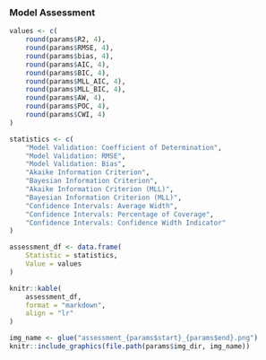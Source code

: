 ### Model Assessment

<!-- Model Assessment Table -->
```r
values <- c(
	round(params$R2, 4),
	round(params$RMSE, 4),
	round(params$bias, 4),
	round(params$AIC, 4), 
	round(params$BIC, 4), 
	round(params$MLL_AIC, 4),
	round(params$MLL_BIC, 4), 
	round(params$AW, 4), 
	round(params$POC, 4),
	round(params$CWI, 4)
)

statistics <- c(
	"Model Validation: Coefficient of Determination",
	"Model Validation: RMSE",
	"Model Validation: Bias",
	"Akaike Information Criterion",
	"Bayesian Information Criterion",
	"Akaike Information Criterion (MLL)",
	"Bayesian Information Criterion (MLL)",
	"Confidence Intervals: Average Width",
	"Confidence Intervals: Percentage of Coverage",
	"Confidence Intervals: Confidence Width Indicator"
)

assessment_df <- data.frame(
	Statistic = statistics,
	Value = values
)

knitr::kable(
	assessment_df, 
	format = "markdown",
	align = "lr"
)
```

<!-- Model Selection Plot -->
```r
img_name <- glue("assessment_{params$start}_{params$end}.png")
knitr::include_graphics(file.path(params$img_dir, img_name))
```






